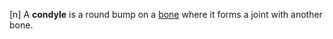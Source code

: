[n] A '''condyle''' is a round bump on a [[bone]] where it forms a joint with another bone.

{{anatomy-stub}}